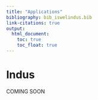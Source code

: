 ---
title: "Applications"
bibliography: bib_iswelindus.bib
link-citations: true
output:
  html_document:
    toc: true  
    toc_float: true  
---

# Indus 

COMING SOON

<!-- # Basin Delineation -->
<!-- A river basin is defined by a geographic area where all incident precipitation converted to runoff is directed towards a single outlet to the sea (or inland lake). In this work, the Indus river basin is delineated based on this hydrological definition using the [HydroBASINS](http://www.hydrosheds.org/page/hydrobasins) global dataset. HydroBASINS is a series of polygon layers that depict basin and sub-basin delineations at a global scale. Using hydrologically corrected digital elevation data from NASA's Shuttle Radar Topography Mission at 15 arc-second resolution, watersheds (or sub-basins) are delineated in a consistent manner in HydroBASINS at different scales, and a hierarchical sub-basin breakdown is created following the topological concept of the Pfafstetter coding system [@Lehner2013]. In MESSAGE-Indus, the basin is dissaggregated into sub-basins using the hierarchical breakdown to enable consistent tracking of surface water flows across the basin.  -->

<!-- Transboundary effects are a critical feature of basin management in many regions, including in the Indus where existing allocation policies (e.g., the Indus Water Treaty) are driving forces. To enable a transboundary perspective, MESSAGE-Indus further intersects the sub-basin boundaries from HydroBASINS with country administrative units from the Global Adminstrative Areas database [(GADM)](https://gadm.org/). Like HydroBASINS, GADM also features a hierarchical nesting of higher order administrative regions (e.g., provinces, districts, etc.) for some regions. The current version of MESSAGE-Indus utilizes country boundaries but also has the capabilities to zoom into the provinces of India, Pakistan and Afghanistan.  -->

<!-- The intersection of the administrative and sub-basin units results in a new classification of spatial units referred to as Basin Country Units (BCU). A reduced-form network is estimated between BCUs using flow-accumulation data from hydroBASINS at 15 arc-seconds. Namely, the direction of flow between BCUs is identified by examining the locations surrounding the maximum flow-accumulation within each BCU (i.e., the main BCU outlet) and selecting the adjacent cell within a different BCU that has greater flow-accumulation. If an adjacent cell with greater flow-accumulation can not be identified, the BCU must be an inland sink or outlet to the sea. The figure below depicts the derived BCUs and reduced form network for the Indus river basin. In total there are 24 spatial units.   -->


<!-- <center> -->
<!-- <div id="fig"> -->
<!-- ![](figures\indus_map_cmb.png) -->
<!-- <p id="figcap"> Delineation of the Indus river basin into Basin Country Units (BCU).</p> -->
<!-- </div> -->
<!-- </center> -->

<!-- <br><br> -->

<!-- # Demographics -->

<!-- MESSAGE-Indus utilizes the Shared Socioeconomic Pathways (SSP) to define demographic trajectories. The SSPs are part of a new framework that the climate change research community has adopted to facilitate the integrated analysis of future climate impacts, vulnerabilities, adaptation, and mitigation. The SSPs consist of five narratives that bridge challenges and opportunities associated with mitigation and adaptation to climate change [@ONeill2017]. Quantitative, spatially-explicit projections of population, urbanization and GDP consistent with the SSP narratives were developed in previous work [@Samir2017, @Dellink2017, @Jiang2017, @Jones2016, @Gidden2018]. These data are available at 7.5 arc-minutes covering a time span of 2010 to 2100 in decadal time-steps, and are used to parameterize socioeconomic inputs in MESSSAGE-Indus. The figure below depicts an example of the SSP projections estimated for the Indus basin delineation shown above aggregated by country for the year 2050. -->

<!-- <center> -->
<!-- <div id="fig"> -->
<!-- ![](figures\indus_barplot_ssp.png) -->
<!-- <p id="figcap"> Socioeconomic projections for the Indus basin consistent with SSP1, 2 and 5.</p> -->
<!-- </div> -->
<!-- </center> -->
<!-- <br><br> -->

<!-- # Hydro-climate -->

<!-- Hydro-climate data associated with MESSAGE-Indus is harmonized with the Community Water Model [(CWatM)](https://cwatm.github.io/). Daily run-off simulated with CWaTM is aggregated into each BCU to estimate average monthly flow into the reduced form river network introduced above. Air temperature and evapotranspiration rates are used to estimate demand intensities in the municipal sector (described in greater detail below). Evaporation rates are also used to estimate losses from reservoirs assuming a general form reservoir systems. Likewise, on-field irrigation water requirements are calculated as part of the CWaT simulation based on the modeled evapotranspiration and current cropping pattern. This data is input to MESSAGEix to define irrigation water requirements.  -->

<!-- Alternative future climate scenarios are considered by integrating hydro-climate projections consistent with the Representative Concentration Pathways (RCP) [@vanVuuren2011]. MESSAGE-Indus is thus able to explore cost-optimal pathways that adapt to climate change.  -->

<!-- Significant uncertainty is associated with the Indus hydro-climate projections. To avoid potential errors, the flows into the reduced form network are calibrated to match the historical flows considered in the Indus Water Treaty. Future climate change impacts are then imposed onto the flows by scaling the seasonal pattern changes using the projections from CWaTM. Ongoing work will consider decision-scaling methods to test a range of plausible climate futures and to identify pathways that are particular risky to Indus infrastructure planning [@Brown2012].  -->

<!-- # Demands -->

<!-- A sectoral approach is used to define demands in MESSAGE-Indus. Urban domestic, rural domestic and manufacturing water withdrawals and return-flows are exogenous parameters in the model and are estimated at 7.5 arc-minutes using the SSP demographic data described above and statistical models fit to historical national withdrawals and return-flows reported by AQUASTAT [@Parkinson2016b]. Likewise electricity demands are estimated based on statistical models fit to data from IEA, and projected forward using the SSP demographic data described above. Preliminary results aggregated across the bain are depicted below. This data will be calibrated to city- or regional-scale data in the future.  -->

<!-- <center> -->
<!-- <div id="fig"> -->
<!-- ![](figures\indus_demands.png) -->
<!-- <p id="figcap"> Projected urban and rural electricity and water demands aggregated to the basin-level.</p> -->
<!-- </div> -->
<!-- </center> -->
<!-- <br><br> -->

<!-- On-field irrigation water withdrawals are calculated with CWaTM to enable to consistent representation across the infrastructure and hydrological model. Namely, water requirements for existing crops are estimated based on growing season (kharif and rabi) using modeled evapotranspiration, crop coefficients and the soil water balance simulated in CWaTM. CWaTM also links the irrigation to groundwater recharge.These results are aggregated to the BCU-level for implementation in MESSAGEix. -->

<!-- # Water Infrastructure -->

<!-- ## Technologies -->

<!-- <p id="tabcap"> Power generation technologies considered in MESSAGE-Indus </p> 									 -->
<!-- |	Technology	|	Investment cost	            |	Fixed cost	            |	Variable cost | -->
<!-- |---------|-------------------|-------------------------------|---------------------------------------------| -->
<!-- |	Surface water diversion |	| | | -->
<!-- |	Diesel groundwater pump	  |		 | | | -->
<!-- |	Electric groundwater pump	   |		 | | |		 -->
<!-- |	Urban piped water distribution |		 | | |		  -->
<!-- |	Rural piped water distribution |		 | | |	 -->
<!-- |	Urban wastewater treatment |		 | | |	 -->
<!-- |	Rural wastewater treatment  |		 | | |	 -->
<!-- |	Urban wastewater recycling	|		 | | |	 -->
<!-- |	Rural wastewater recycling	|		 | | | -->
<!-- | Hydropower with reservoir  |		 | | | -->
<!-- | Run-of-river hydropower  |		 | | | -->
<!-- | Flood irrigation  |		 | | | -->
<!-- | Drip irrigation  |		| | | -->
<!-- | Sprinkler irrigation  |	 | | | -->

<!-- <p id="tabcap"> Inter-river and inter-basin linkages (inter-basin linkages outlets are outside the basin) </p> 	 -->
<!-- | Name | Capacity [cusecs] |	Length [km] |	Inlet Lon |	Inlet Lat |	Outlet Lon |	Outlet Lat | -->
<!-- |------|------------------------|-------------|-----------|-----------|------------|-------------| -->
<!-- | Rasul-Qadirabad |	538 |	 44 |	 73.52 |	32.68 |	73.71 |	32.34 | -->
<!-- | Qadirabad-Bulloki |	527 |	129 |	73.69 |	32.32 |	73.91 |	31.30 | -->
<!-- | Balloki-Sulemanki |	524 |	87 | 73.86 |	31.22 |	73.92 |	30.50 | -->
<!-- | Trimmu-Sidhnai | 312 | 64 |	72.15 |	31.14 |	72.19 |	30.57 | -->
<!-- | Sidhnai-Mailsi |	283 |	94 |	72.16 |	30.57 |	72.25 |	29.73 | -->
<!-- | Chashma-Jhelum |	615 |	135 |	71.38 |	32.44 |	72.22 |	31.97 | -->
<!-- | Taunsa-Panjnad |	340 |	72 | 70.85 | 30.51 | 71.37 | 30.27 | -->
<!-- | Marala-Ravi |	622 |	97 | 74.47 | 32.67 | 74.62 |	31.90 | -->
<!-- | Ravi-Bedian |	142 |	82 |	74.47 |	31.72 |	74.18 |	30.73 | -->
<!-- | Bambanwala-Ravi |	142 |	82 |	74.29 |	32.36 |	74.47 |	31.72 | -->
<!-- | Chenab-Bambanwala |	453 |	28 | 74.47 |	32.67 |	74.29 |	32.36 | -->
<!-- | Chenab-Ravi |	311 |	44 |	74.29 |	32.36 |	74.08 |	31.41 | -->
<!-- | Indira-Ghandi | 138 | 649 | 74.95 |	31.15 | - | - | -->
<!-- | Sutlej-Yamuna | 136 | 649 | 76.37 |	31.38 | - | - | -->
<!-- | Kinjhar-Karachi | 28 | 150 | 67.99 | 24.84 | - | - | -->

<!-- # Energy Infrastructure -->

<!-- <p id="tabcap"> Power generation technologies considered in MESSAGE-Indus </p> 									 -->
<!-- |	Technology	|	Investment cost	            |	Fixed cost	            |	Variable cost | -->
<!-- |---------|-------------------|-------------------------------|---------------------------------------------| -->
<!-- |	Natural gas combined-cycle |	| | | -->
<!-- |	Natural gas single-cycle	  |		 | | | -->
<!-- |	Nature gas turbine	   |		 | | |		 -->
<!-- |	Oil combined-cycle	   |		 | | |		  -->
<!-- |	Oil single-cycle	 |		 | | |	 -->
<!-- |	Oil turbine	 |		 | | |	 -->
<!-- |	Diesel genset	 |		 | | |	 -->
<!-- |	Pulverized coal  |		 | | |	 -->
<!-- |	Integrated gasification combined-cycle	 |		 | | |	 -->
<!-- |	Nuclear reactor	 |		 | | | -->
<!-- | Hydropower with reservoir  |		 | | | -->
<!-- | Run-of-river hydropower  |		 | | | -->
<!-- | Wind turbine  |		 | | | -->
<!-- | Solar photovoltaic  |		 | | | -->

<!-- <center> -->
<!-- <div id="fig"> -->
<!-- ![](figures\indus_transmission.png) -->
<!-- <p id="figcap"> Electricity transmission in the Indus from OpenStreetMap.</p> -->
<!-- </div> -->
<!-- </center> -->
<!-- <br><br> -->

<!-- ## Hydropower potential -->

<!-- | Name | Country | Lon |	Lat |	Capacity [ MW ] | Storage [ km3 ] | Opening | -->
<!-- |------|---------|-----|------|-----------------|-----------------|---------| -->
<!-- | Azad Pattan | Pakistan | 73.57 | 33.77 | 700 | - | 2022 | -->
<!-- | Patrind |	Pakistan |	73.43 |	34.34 |	150 | - | 	2017 | -->
<!-- | Gulpur | Pakistan | 73.86 | 33.46 | 102 | - | 2019 | -->
<!-- | Suki Kinari |	Pakistan |	73.54 |	34.72 |	870 | - |		2022 | -->
<!-- | Kohala | Pakistan | 73.65 | 34.20 | 1100 | - | 2025 | -->
<!-- | Athmuqam | Pakistan | 73.91 | 34.59 | 350 | - | 2020 | -->
<!-- | Golen Gol | Pakistan | 72.01 |	35.92 |	58 | - | 2018 | -->
<!-- | Mahl |	Pakistan |	73.57 |	34.92 |	590 | - |	2025 | -->
<!-- | Neelum-Jhelum | Pakistan | 73.72 | 34.39 | 968	| - | 2018 | -->
<!-- | Diamer-Bhasha | Pakistan |	73.74 |	35.52 |	4500 |	10.5 |	2023 | -->
<!-- | Tarbela Extension | Pakistan | 72.70 | 34.09 | 1410 | - | 2018 | -->
<!-- | Karot | Pakistan | 73.60 | 33.60 | 720 | - | 2021 | -->
<!-- | Kalabagh |	Pakistan |	71.61 |	32.96 |	3600 |	7.5 |	proposed | -->
<!-- | Munda | Pakistan | 71.53 | 34.35 | 740 | 0.9 | proposed | -->
<!-- | Bunji |	Pakistan |	74.62 |	35.64 |	7100 |	0.2 |	proposed | -->
<!-- | Dasu | Pakistan | 73.19 | 35.32 | 4320 | 0.8 |	2021 | -->
<!-- | Akhori |	Pakistan |	72.45 |	33.69 |	600 |	8.6 |	2025 | -->
<!-- | Azad Pattan | Pakistan | 73.57 | 33.77 | 700 | - | 2022 | -->
<!-- | Sharmai | Pakistan |	72.01 |	35.28 |	150 |	0.3 |	2023 | -->
<!-- | Kishanganga | India | 74.76 | 34.65 | 360 | - | 2018 | -->
<!-- | Sawalkote | India |	75.08 |	33.17 |	1856 | - |	proposed | -->
<!-- | Kirthai I |	India |	75.20 |	33.39 |	390	| - |	proposed | -->
<!-- | Kirthai II | India |	75.2 |	33.39 |	930 | - |	proposed | -->
<!-- | Pakal Dul |	India |	75.81 |	33.46 |	1000 |	0.1 |	proposed | -->
<!-- | Kwar  |	India |	75.83 |	33.36 |	540 | - | proposed | -->
<!-- | Kiru  |	India |	75.89 |	33.35 |	624 | - |	proposed | -->
<!-- | Bursar  |	India |	75.70 |	33.39	| 800	| 0.6	| proposed | -->
<!-- | Ujh  |	India |	75.52 |	32.56 |	212 | - |	proposed | -->
<!-- <p id="tabcap"> Recent and planned hydropower projects in the Indus </p> 	 -->

<!-- ## Wind and solar PV potential -->

<!-- Wind and solar PV potential is estimated with data from [Renewables.ninja](https://www.renewables.ninja/) [@Pfenninger2016, @Staffell2016]. The datasets provide estimates of the hourly output from wind turbines and solar PV systems at 0.05 arc-minutes (grid-cells approximately 5 km wide near the equator) from 1960-2016. An example of the data aggregated to the monthly scale for 2013 is depcited below. Total potential in each BCU is estimated using exclusion zone maps that define areas unsuitable for technology siting due to terrain slope, elevation, existing land-use (e.g., populated, forested or protected areas), distance to populated areas, and siting density [@Mentis2015, @Eurek2017].     -->

<!-- <center> -->
<!-- <div id="fig"> -->
<!-- ![](figures\renewables_indus.png) -->
<!-- <p id="figcap"> Monthly solar PV and wind capacity factor for 2013 from [Renewables.ninja](https://www.renewables.ninja/).</p> -->
<!-- </div> -->
<!-- </center> -->
<!-- <br><br> -->

<!-- # Land-use -->

<!-- # References -->